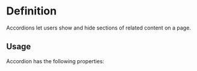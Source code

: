 

<Meta of={AccordionStories} />

# Definition

Accordions let users show and hide sections of related content on a page.

## Usage

Accordion has the following properties:

<Canvas of={AccordionStories.Basic} />

<Controls />
